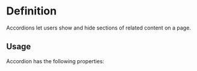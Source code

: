 

<Meta of={AccordionStories} />

# Definition

Accordions let users show and hide sections of related content on a page.

## Usage

Accordion has the following properties:

<Canvas of={AccordionStories.Basic} />

<Controls />
